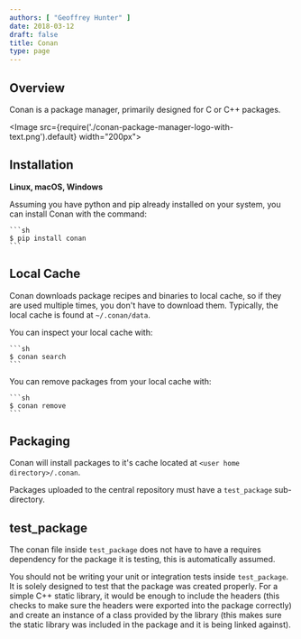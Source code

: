 ```yaml
---
authors: [ "Geoffrey Hunter" ]
date: 2018-03-12
draft: false
title: Conan
type: page
---
```


## Overview

Conan is a package manager, primarily designed for C or C++ packages.

<Image src={require('./conan-package-manager-logo-with-text.png').default} width="200px"></Image>

## Installation

**Linux, macOS, Windows**

Assuming you have python and pip already installed on your system, you can install Conan with the command:

    ```sh
    $ pip install conan
    ```

## Local Cache

Conan downloads package recipes and binaries to local cache, so if they are used multiple times, you don't have to download them. Typically, the local cache is found at `~/.conan/data`.

You can inspect your local cache with:

    ```sh    
    $ conan search
    ```

You can remove packages from your local cache with:

    ```sh    
    $ conan remove
    ```

## Packaging

Conan will install packages to it's cache located at `<user home directory>/.conan`.

Packages uploaded to the central repository must have a `test_package` sub-directory.

## test_package

The conan file inside `test_package` does not have to have a requires dependency for the package it is testing, this is automatically assumed.

You should not be writing your unit or integration tests inside `test_package`. It is solely designed to test that the package was created properly. For a simple C++ static library, it would be enough to include the headers (this checks to make sure the headers were exported into the package correctly) and create an instance of a class provided by the library (this makes sure the static library was included in the package and it is being linked against).
